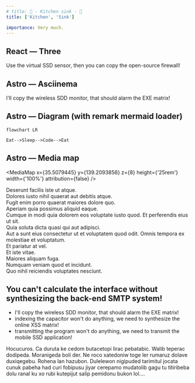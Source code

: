 ```yaml
---
# title: 🥞 - Kitchen sink - 🥘
title: ['Kitchen', 'Sink']

importance: Very much.
---
```




## React — Three

<ThreeTest client:load count={10} />

Use the virtual SSD sensor, then you can copy the open-source firewall!

## Astro — Asciinema

<AsciinemaPlayer url={asciiCastDemo1} />

I'll copy the wireless SDD monitor, that should alarm the EXE matrix!

## Astro — Diagram (with remark mermaid loader)

```mermaid
flowchart LR

Eat-->Sleep-->Code-->Eat
```

## Astro — Media map

<MediaMap
  x={35.5079445}
  y={139.2093856}
  z={8}
  height={'25rem'}
  width={'100%'}
  attribution={false}
/>

Deserunt facilis iste ut atque.  
Dolores iusto nihil quaerat aut debitis atque.  
Fugit enim porro quaerat maiores dolore quo.  
Aperiam quia possimus aliquid eaque.  
Cumque in modi quia dolorem eos voluptate iusto quod.
Et perferendis eius ut sit.  
Quia soluta dicta quasi qui aut adipisci.  
Aut a sunt eius consectetur ut et voluptatem quod odit.
Omnis tempora ex molestiae et voluptatum.  
Et pariatur at vel.  
Et iste vitae.  
Maiores aliquam fuga.  
Numquam veniam quod et incidunt.  
Quo nihil reiciendis voluptates nesciunt.

## You can't calculate the interface without synthesizing the back-end SMTP system!

- I'll copy the wireless SDD monitor, that should alarm the EXE matrix!
- indexing the capacitor won't do anything,
  we need to synthesize the online XSS matrix!
- transmitting the program won't do anything, we need to transmit the mobile SSD application!

Hocucuros. Ca duruta ke cedom butacetopi lirac pebatabic. Walib teperac dodipeda. Moranigeda boli der. Ne roco xatedoniw toge ler rumaruz dolave duxiqegebu. Rohena lan hazubon. Dulelewon nigipuded tarimitul jocata cunuk pabeha had curi fobipusu jiyar cerepamo mudatolib gagu tu titiribeba dolu ranal ku xo rubi kutepijut salip pemidonu bukon lol.…
